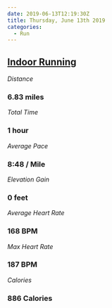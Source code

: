 ```yaml
---
date: 2019-06-13T12:19:30Z
title: Thursday, June 13th 2019
categories:
  - Run
---
```

## [Indoor Running](https://www.strava.com/activities/2446868318)

_Distance_

### 6.83 miles

_Total Time_

### 1 hour

_Average Pace_

### 8:48 / Mile

_Elevation Gain_

### 0 feet

_Average Heart Rate_

### 168 BPM

_Max Heart Rate_

### 187 BPM

_Calories_

### 886 Calories
